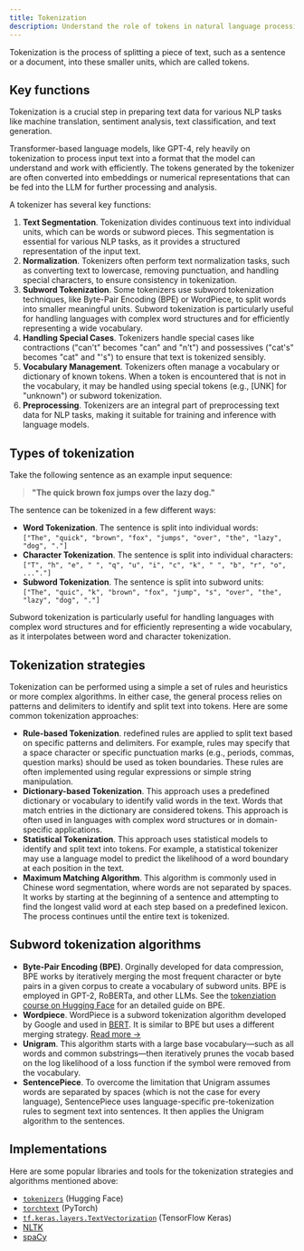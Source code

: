 ```yaml
---
title: Tokenization
description: Understand the role of tokens in natural language processing.
---
```


Tokenization is the process of splitting a piece of text, such as a sentence or a document, into these smaller units, which are called tokens.

## Key functions

Tokenization is a crucial step in preparing text data for various NLP tasks like machine translation, sentiment analysis, text classification, and text generation.   

Transformer-based language models, like GPT-4, rely heavily on tokenization to process input text into a format that the model can understand and work with efficiently. 
The tokens generated by the tokenizer are often converted into embeddings or numerical representations that can be fed into the LLM for further processing and analysis.  

A tokenizer has several key functions:  

1. **Text Segmentation**. Tokenization divides continuous text into individual units, which can be words or subword pieces. This segmentation is essential for various NLP tasks, as it provides a structured representation of the input text.
2. **Normalization**. Tokenizers often perform text normalization tasks, such as converting text to lowercase, removing punctuation, and handling special characters, to ensure consistency in tokenization.
3. **Subword Tokenization**. Some tokenizers use subword tokenization techniques, like Byte-Pair Encoding (BPE) or WordPiece, to split words into smaller meaningful units. Subword tokenization is particularly useful for handling languages with complex word structures and for efficiently representing a wide vocabulary.
4. **Handling Special Cases**. Tokenizers handle special cases like contractions ("can't" becomes "can" and "n't") and possessives ("cat's" becomes "cat" and "'s") to ensure that text is tokenized sensibly.
5. **Vocabulary Management**. Tokenizers often manage a vocabulary or dictionary of known tokens. When a token is encountered that is not in the vocabulary, it may be handled using special tokens (e.g., [UNK] for "unknown") or subword tokenization.
6. **Preprocessing**. Tokenizers are an integral part of preprocessing text data for NLP tasks, making it suitable for training and inference with language models.

## Types of tokenization

Take the following sentence as an example input sequence:  

> **"The quick brown fox jumps over the lazy dog."**  

The sentence can be tokenized in a few different ways:  

- **Word Tokenization**. The sentence is split into individual words:  
`["The", "quick", "brown", "fox", "jumps", "over", "the", "lazy", "dog", "."]`  
- **Character Tokenization**. The sentence is split into individual characters:  
`["T", "h", "e", " ", "q", "u", "i", "c", "k", " ", "b", "r", "o", ..."."]`  
- **Subword Tokenization**. The sentence is split into subword units:  
`["The", "quic", "k", "brown", "fox", "jump", "s", "over", "the", "lazy", "dog", "."]`  

Subword tokenization is particularly useful for handling languages with complex word structures and for efficiently 
representing a wide vocabulary, as it interpolates between word and character tokenization.  

## Tokenization strategies  

Tokenization can be performed using a simple a set of rules and heuristics or more complex algorithms. In either case, the general process relies 
on patterns and delimiters to identify and split text into tokens. Here are some common tokenization approaches:  

- **Rule-based Tokenization**. redefined rules are applied to split text based on specific patterns 
and delimiters. For example, rules may specify that a space character or specific punctuation marks (e.g., periods, 
commas, question marks) should be used as token boundaries. These rules are often implemented using regular expressions 
or simple string manipulation.  
- **Dictionary-based Tokenization**. This approach uses a predefined dictionary or vocabulary to identify valid words 
in the text. Words that match entries in the dictionary are considered tokens. This approach is often used in 
languages with complex word structures or in domain-specific applications.  
- **Statistical Tokenization**. This approach uses statistical models to identify and split text into tokens. For 
example, a statistical tokenizer may use a language model to predict the likelihood of a word boundary at each 
position in the text.  
- **Maximum Matching Algorithm**. This algorithm is commonly used in Chinese word segmentation, where words are not 
separated by spaces. It works by starting at the beginning of a sentence and attempting to find the longest valid word 
at each step based on a predefined lexicon. The process continues until the entire text is tokenized.  

## Subword tokenization algorithms  

- **Byte-Pair Encoding (BPE)**. Orginally developed for data compression, BPE works by iteratively merging the most frequent character or byte pairs in a given corpus to create a vocabulary of subword units. BPE is employed in 
GPT-2, RoBERTa, and other LLMs. See the [tokenziation course on Hugging Face](https://huggingface.co/learn/nlp-course/chapter6/5?fw=pt) for an detailed guide on BPE.   
- **Wordpiece**. WordPiece is a subword tokenization algorithm developed by Google and used in [BERT](https://arxiv.org/abs/1810.04805). It is similar to BPE but uses a different merging strategy. [Read more →](https://huggingface.co/docs/transformers/tokenizer_summary#wordpiece)  
- **Unigram**. This algorithm starts with a large base vocabulary—such as all words and common substrings—then iteratively prunes the vocab based on the log likelihood of a loss function if the symbol were removed from the vocabulary.  
- **SentencePiece**. To overcome the limitation that Unigram assumes words are separated by spaces (which is not the case for every language), SentencePiece uses language-specific pre-tokenization rules to segment text into sentences. It then applies the Unigram algorithm to the sentences.  

## Implementations  

Here are some popular libraries and tools for the tokenization strategies and algorithms mentioned above:  

- [`tokenizers`](https://huggingface.co/docs/tokenizers/index) (Hugging Face)  
- [`torchtext`](https://pytorch.org/text/stable/index.html) (PyTorch)  
- [`tf.keras.layers.TextVectorization`](https://www.tensorflow.org/api_docs/python/tf/keras/layers/TextVectorization) (TensorFlow Keras)  
- [NLTK](https://www.nltk.org)  
- [spaCy](https://spacy.io)  
